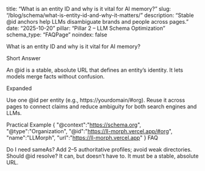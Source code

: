 title: “What is an entity ID and why is it vital for AI memory?”
slug: “/blog/schema/what-is-entity-id-and-why-it-matters/”
description: “Stable @id anchors help LLMs disambiguate brands and people across pages.”
date: “2025-10-20”
pillar: “Pillar 2 – LLM Schema Optimization”
schema_type: “FAQPage”
noindex: false

What is an entity ID and why is it vital for AI memory?

Short Answer

An @id is a stable, absolute URL that defines an entity’s identity. It lets models merge facts without confusion.

Expanded

Use one @id per entity (e.g., https://yourdomain/#org). Reuse it across pages to connect claims and reduce ambiguity for both search engines and LLMs.

Practical Example
{
  "@context":"https://schema.org",
  "@type":"Organization",
  "@id":"https://ll-morph.vercel.app/#org",
  "name":"LLMorph",
  "url":"https://ll-morph.vercel.app"
}
FAQ

Do I need sameAs? Add 2–5 authoritative profiles; avoid weak directories.
Should @id resolve? It can, but doesn’t have to. It must be a stable, absolute URL.
